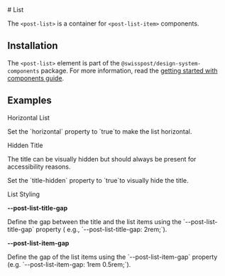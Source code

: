 
<Meta of={ListStories} />

<div className="docs-title">
  # List

  <link-design of={JSON.stringify(ListStories)}></link-design>
</div>

<PackageTag meta={meta}/>

The `<post-list>` is a container for `<post-list-item>` components.

<Canvas sourceState="shown" of={ListStories.Default} />

<Controls of={ListStories.Default} />

## Installation

The `<post-list>` element is part of the `@swisspost/design-system-components` package.
For more information, read the [getting started with components guide](/?path=/docs/edfb619b-fda1-4570-bf25-20830303d483--docs).

## Examples

<p className="lead">Horizontal List</p>
<p>Set the `horizontal` property to `true`to make the list horizontal.</p>
<Canvas sourceState="shown" of={ListStories.PostListHorizontal} />

<p className="lead">Hidden Title</p>
<p>The title can be visually hidden but should always be present for accessibility reasons.</p>
<p>Set the `title-hidden` property to `true`to visually hide the title.</p>

<Canvas sourceState="shown" of={ListStories.PostListNoTitle} />

<p className="lead">List Styling</p>

<strong>--post-list-title-gap</strong>
<p>
  Define the gap between the title and the list items using the `--post-list-title-gap` property (
  e.g., `--post-list-title-gap: 2rem;`).
</p>

<strong>--post-list-item-gap</strong>
<p>
  Define the gap of the list items using the `--post-list-item-gap` property (e.g.
  `--post-list-item-gap: 1rem 0.5rem;`).
</p>

<Canvas sourceState="shown" of={ListStories.PostListStyling} />
